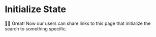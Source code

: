 # Initialize State

<EpicVideo url="https://www.epicreact.dev/workshops/react-hooks/initialize-state/solution" />

👨‍💼 Great! Now our users can share links to this page that initialize the search
to something specific.
